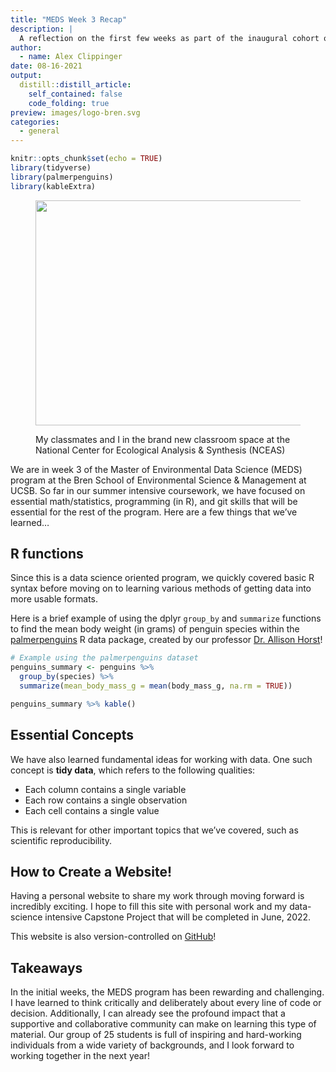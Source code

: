 ```yaml
---
title: "MEDS Week 3 Recap"
description: |
  A reflection on the first few weeks as part of the inaugural cohort of the Master of Environmental Data Science program at the Bren School of Environmental Science & Management, UCSB.
author:
  - name: Alex Clippinger
date: 08-16-2021
output:
  distill::distill_article:
    self_contained: false
    code_folding: true
preview: images/logo-bren.svg
categories:
  - general
---
```



```r
knitr::opts_chunk$set(echo = TRUE)
library(tidyverse)
library(palmerpenguins)
library(kableExtra)
```

<figure>

<img src="./images/bren_nceas_web.jpg" style="height: 360px; width:660px;"/>

<figcaption>

My classmates and I in the brand new classroom space at the National Center for Ecological Analysis & Synthesis (NCEAS)

</figcaption>

</figure>

We are in week 3 of the Master of Environmental Data Science (MEDS) program at the Bren School of Environmental Science & Management at UCSB. So far in our summer intensive coursework, we have focused on essential math/statistics, programming (in R), and git skills that will be essential for the rest of the program. Here are a few things that we've learned...

## R functions

Since this is a data science oriented program, we quickly covered basic R syntax before moving on to learning various methods of getting data into more usable formats.

Here is a brief example of using the dplyr `group_by` and `summarize` functions to find the mean body weight (in grams) of penguin species within the [palmerpenguins](https://allisonhorst.github.io/palmerpenguins/) R data package, created by our professor [Dr. Allison Horst](https://bren.ucsb.edu/people/allison-horst)!

```r
# Example using the palmerpenguins dataset
penguins_summary <- penguins %>% 
  group_by(species) %>% 
  summarize(mean_body_mass_g = mean(body_mass_g, na.rm = TRUE))

penguins_summary %>% kable()
```

## Essential Concepts

We have also learned fundamental ideas for working with data. One such concept is **tidy data**, which refers to the following qualities:

- Each column contains a single variable
- Each row contains a single observation
- Each cell contains a single value

This is relevant for other important topics that we've covered, such as scientific reproducibility.

## How to Create a Website!

Having a personal website to share my work through moving forward is incredibly exciting. I hope to fill this site with personal work and my data-science intensive Capstone Project that will be completed in June, 2022. 

This website is also version-controlled on [GitHub](https://github.com/alexclippinger/alexclippinger.github.io)!

## Takeaways

In the initial weeks, the MEDS program has been rewarding and challenging. I have learned to think critically and deliberately about every line of code or decision. Additionally, I can already see the profound impact that a supportive and collaborative community can make on learning this type of material. Our group of 25 students is full of inspiring and hard-working individuals from a wide variety of backgrounds, and I look forward to working together in the next year!
